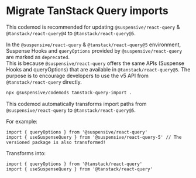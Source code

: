 
# Migrate TanStack Query imports

<Callout type='info'>

This codemod is recommended for updating `@suspensive/react-query` & `@tanstack/react-query@4` to `@tanstack/react-query@5`.

</Callout>

In the `@suspensive/react-query` & `@tanstack/react-query@5` environment, Suspense Hooks and `queryOptions` provided by `@suspensive/react-query` are marked as `deprecated`.  
This is because `@suspensive/react-query` offers the same APIs (Suspense Hooks and queryOptions) that are available in `@tanstack/react-query@5`. The purpose is to encourage developers to use the v5 API from `@tanstack/react-query` directly.

```bash filename="Terminal"
npx @suspensive/codemods tanstack-query-import .
```

This codemod automatically transforms import paths from `@suspensive/react-query` to `@tanstack/react-query@5`.

For example:

```tsx /@suspensive/
import { queryOptions } from '@suspensive/react-query'
import { useSuspenseQuery } from '@suspensive/react-query-5' // The versioned package is also transformed!
```

Transforms into:

```tsx /@tanstack/
import { queryOptions } from '@tanstack/react-query'
import { useSuspenseQuery } from '@tanstack/react-query'
```
